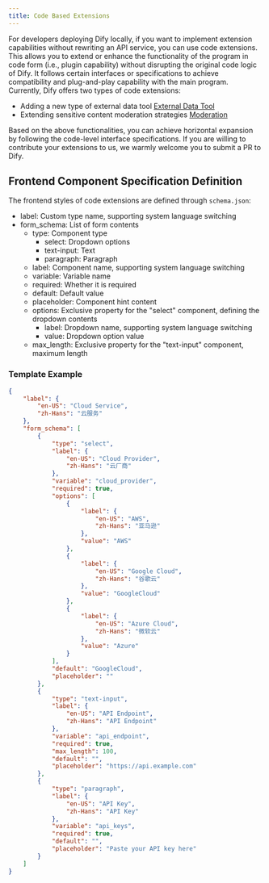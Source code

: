 ```yaml
---
title: Code Based Extensions
---
```



For developers deploying Dify locally, if you want to implement extension capabilities without rewriting an API service, you can use code extensions. This allows you to extend or enhance the functionality of the program in code form (i.e., plugin capability) without disrupting the original code logic of Dify. It follows certain interfaces or specifications to achieve compatibility and plug-and-play capability with the main program. Currently, Dify offers two types of code extensions:

* Adding a new type of external data tool [External Data Tool](https://docs.dify.ai/guides/extension/api-based-extension/external-data-tool)
* Extending sensitive content moderation strategies [Moderation](https://docs.dify.ai/guides/extension/api-based-extension/moderation)

Based on the above functionalities, you can achieve horizontal expansion by following the code-level interface specifications. If you are willing to contribute your extensions to us, we warmly welcome you to submit a PR to Dify.

## Frontend Component Specification Definition

The frontend styles of code extensions are defined through `schema.json`:

* label: Custom type name, supporting system language switching
* form_schema: List of form contents
  * type: Component type
    * select: Dropdown options
    * text-input: Text
    * paragraph: Paragraph
  * label: Component name, supporting system language switching
  * variable: Variable name
  * required: Whether it is required
  * default: Default value
  * placeholder: Component hint content
  * options: Exclusive property for the "select" component, defining the dropdown contents
    * label: Dropdown name, supporting system language switching
    * value: Dropdown option value
  * max_length: Exclusive property for the "text-input" component, maximum length

### Template Example

```json
{
    "label": {
        "en-US": "Cloud Service",
        "zh-Hans": "云服务"
    },
    "form_schema": [
        {
            "type": "select",
            "label": {
                "en-US": "Cloud Provider",
                "zh-Hans": "云厂商"
            },
            "variable": "cloud_provider",
            "required": true,
            "options": [
                {
                    "label": {
                        "en-US": "AWS",
                        "zh-Hans": "亚马逊"
                    },
                    "value": "AWS"
                },
                {
                    "label": {
                        "en-US": "Google Cloud",
                        "zh-Hans": "谷歌云"
                    },
                    "value": "GoogleCloud"
                },
                {
                    "label": {
                        "en-US": "Azure Cloud",
                        "zh-Hans": "微软云"
                    },
                    "value": "Azure"
                }
            ],
            "default": "GoogleCloud",
            "placeholder": ""
        },
        {
            "type": "text-input",
            "label": {
                "en-US": "API Endpoint",
                "zh-Hans": "API Endpoint"
            },
            "variable": "api_endpoint",
            "required": true,
            "max_length": 100,
            "default": "",
            "placeholder": "https://api.example.com"
        },
        {
            "type": "paragraph",
            "label": {
                "en-US": "API Key",
                "zh-Hans": "API Key"
            },
            "variable": "api_keys",
            "required": true,
            "default": "",
            "placeholder": "Paste your API key here"
        }
    ]
}
```